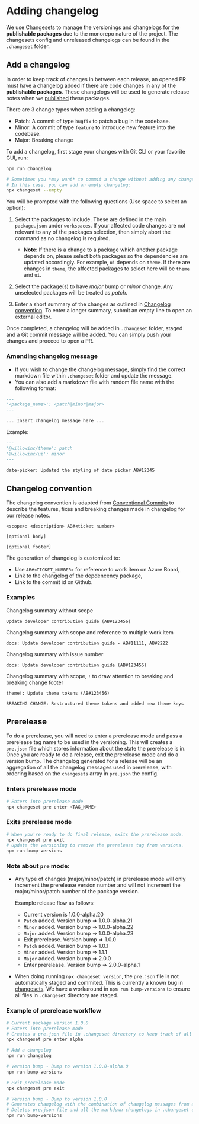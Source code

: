 
<Meta title="Contributing/Adding Changelog" />

# Adding changelog

We use <a href="https://github.com/changesets/changesets" target="_blank">Changesets</a>
to manage the versionings and changelogs for the **publishable packages** due to the
monorepo nature of the project. The changesets config and unreleased changelogs can
be found in the `.changeset` folder.

## Add a changelog

In order to keep track of changes in between each release, an opened PR must have
a changelog added if there are code changes in any of the **publishable packages**.
These changelogs will be used to generate release notes when we [published](/docs/contributing-distribution--docs)
these packages.

There are 3 change types when adding a changelog:

- Patch: A commit of type `bugfix` to patch a bug in the codebase.
- Minor: A commit of type `feature` to introduce new feature into the codebase.
- Major: Breaking change

To add a changelog, first stage your changes with Git CLI or your favorite GUI, run:

```bash
npm run changelog

# Sometimes you *may want* to commit a change without adding any changelog.
# In this case, you can add an empty changelog:
npx changeset --empty
```

You will be prompted with the following questions (Use space to select an option):

1. Select the packages to include. These are defined in the main `package.json`
   under `workspaces`. If your affected code changes are not relevant to any of
   the packages selection, then simply abort the command as no changelog is
   required.

   - **Note**: If there is a change to a package which another package depends on, please select
     both packages so the dependencies are updated accordingly. For example, `ui` depends on `theme`.
     If there are changes in `theme`, the affected packages to select here will be `theme` and `ui`.

2. Select the package(s) to have _major_ bump or _minor_ change. Any unselected packages will be treated as _patch_.
3. Enter a short summary of the changes as outlined in [Changelog convention](#changelog-convention). To enter a
   longer summary, submit an empty line to open an external editor.

Once completed, a changelog will be added in `.changeset` folder, staged and a Git commit message will be added.
You can simply push your changes and proceed to open a PR.

### Amending changelog message

- If you wish to change the changelog message, simply find the correct markdown file within `.changeset` folder
  and update the message.
- You can also add a markdown file with random file name with the following format:

```markdown
---
'<package_name>': <patch|minor|major>
---

... Insert changelog message here ...
```

Example:

```markdown
---
'@willowinc/theme': patch
'@willowinc/ui': minor
---

date-picker: Updated the styling of date picker AB#12345
```

## Changelog convention

The changelog convention is adapted from <a href="https://www.conventionalcommits.org/en/v1.0.0/" target="_blank">Conventional Commits</a>
to describe the features, fixes and breaking changes made in changelog for our release notes.

```
<scope>: <description> AB#<ticket number>

[optional body]

[optional footer]
```

The generation of changelog is customized to:

- Use `AB#<TICKET_NUMBER>` for reference to work item on Azure Board,
- Link to the changelog of the depdencency package,
- Link to the commit id on Github.

### Examples

Changelog summary without scope

```
Update developer contribution guide (AB#123456)
```

Changelog summary with scope and reference to multiple work item

```
docs: Update developer contribution guide - AB#11111, AB#2222
```

Changelog summary with issue number

```
docs: Update developer contribution guide (AB#123456)
```

Changelog summary with scope, `!` to draw attention to breaking and breaking change footer

```
theme!: Update theme tokens (AB#123456)

BREAKING CHANGE: Restructured theme tokens and added new theme keys
```

## Prerelease

To do a prerelease, you will need to enter a prerelease mode and pass a prerelease tag name
to be used in the versioning. This will creates a `pre.json` file which stores information
about the state the prerelease is in. Once you are ready to do a release, exit the prerelease
mode and do a version bump. The changelog generated for a release will be an aggregation
of all the changelog messages used in prerelease, with ordering based on the `changesets`
array in `pre.json` the config.

### Enters prerelease mode

```bash
# Enters into prerelease mode
npx changeset pre enter <TAG_NAME>
```

### Exits prerelease mode

```bash
# When you're ready to do final release, exits the prerelease mode.
npx changeset pre exit
# Update the versioning to remove the prerelease tag from versions.
npm run bump-versions
```

### Note about `pre` mode:

- Any type of changes (major/minor/patch) in prerelease mode will only increment
  the prerelease version number and will not increment the major/minor/patch
  number of the package version.

  Example release flow as follows:

  - Current version is 1.0.0-alpha.20
  - `Patch` added. Version bump => 1.0.0-alpha.21
  - `Minor` added. Version bump => 1.0.0-alpha.22
  - `Major` added. Version bump => 1.0.0-alpha.23
  - Exit prerelease. Version bump => 1.0.0
  - `Patch` added. Version bump => 1.0.1
  - `Minor` added. Version bump => 1.1.1
  - `Major` added. Version bump => 2.0.0
  - Enter prerelease. Version bump => 2.0.0-alpha.1

- When doing running `npx changeset version`, the `pre.json` file is not
  automatically staged and commited. This is currently a known bug in [changesets](https://github.com/changesets/changesets/issues/1150).
  We have a workaround in `npm run bump-versions` to ensure all files in `.changeset` directory
  are staged.

### Example of prerelease workflow

```bash
# Current package version 1.0.0
# Enters into prerelease mode
# Creates a pre.json file in .changeset directory to keep track of all alpha release changes.
npx changeset pre enter alpha

# Add a changelog
npm run changelog

# Version bump - Bump to version 1.0.0-alpha.0
npm run bump-versions

# Exit prerelease mode
npx changeset pre exit

# Version bump - Bump to version 1.0.0
# Generates changelog with the combination of changelog messages from alpha release.
# Deletes pre.json file and all the markdown changelogs in .changeset directory.
npm run bump-versions
```
